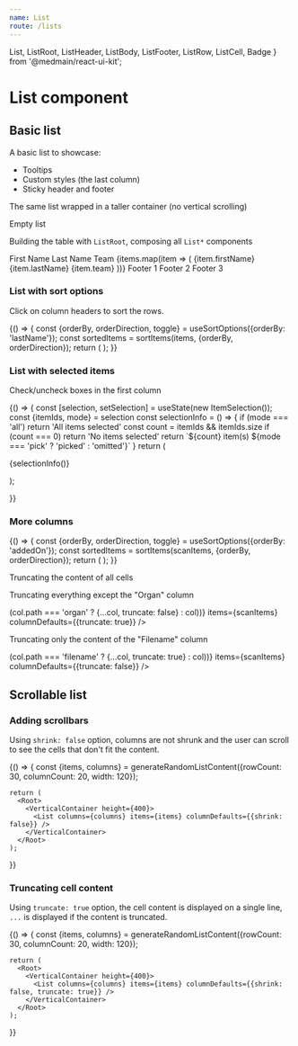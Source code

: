 ```yaml
---
name: List
route: /lists
---
```


  List,
  ListRoot,
  ListHeader,
  ListBody,
  ListFooter,
  ListRow,
  ListCell,
  Badge
} from '@medmain/react-ui-kit';


# List component

## Basic list

A basic list to showcase:

- Tooltips
- Custom styles (the last column)
- Sticky header and footer

<Playground>
  <Root>
    <VerticalContainer height={200}>
      <List columns={columns} items={items} onItemClick={console.log} />
    </VerticalContainer>
  </Root>
</Playground>

The same list wrapped in a taller container (no vertical scrolling)

<Playground>
  <Root>
    <VerticalContainer height={400}>
      <List columns={columns} items={items} onItemClick={console.log} />
    </VerticalContainer>
  </Root>
</Playground>

Empty list

<Playground>
  <Root>
    <List columns={columns} items={[]} onItemClick={console.log} />
  </Root>
</Playground>

Building the table with `ListRoot`, composing all `List*` components

<Playground>
  <Root>
    <ListRoot onItemClick={console.log}>
      <ListHeader>
        <ListRow>
          <ListCell>First Name</ListCell>
          <ListCell>Last Name</ListCell>
          <ListCell>Team</ListCell>
        </ListRow>
      </ListHeader>
      <ListBody>
        {items.map(item => (
          <ListRow key={item.id}>
            <ListCell>{item.firstName}</ListCell>
            <ListCell>{item.lastName}</ListCell>
            <ListCell>{item.team}</ListCell>
          </ListRow>
        ))}
      </ListBody>
      <ListFooter>
        <ListRow>
          <ListCell>Footer 1</ListCell>
          <ListCell>Footer 2</ListCell>
          <ListCell>Footer 3</ListCell>
        </ListRow>
      </ListFooter>
    </ListRoot>
  </Root>
</Playground>

### List with sort options

Click on column headers to sort the rows.

<Playground>
  {() => {
    const {orderBy, orderDirection, toggle} = useSortOptions({orderBy: 'lastName'});
    const sortedItems = sortItems(items, {orderBy, orderDirection});
    return (
      <Root>
        <List
          columns={columns}
          items={sortedItems}
          orderBy={orderBy}
          orderDirection={orderDirection}
          onHeaderClick={toggle}
        />
      </Root>
    );
  }}
</Playground>

### List with selected items

Check/uncheck boxes in the first column

<Playground>
  {() => {
    const [selection, setSelection] = useState(new ItemSelection());
    const {itemIds, mode} = selection
    const selectionInfo = () => {
      if (mode === 'all') return 'All items selected'
      const count = itemIds && itemIds.size
      if (count === 0) return 'No items selected'
      return `${count} item(s) ${mode === 'pick' ? 'picked' : 'omitted'}`
    }
    return (
      <Root>
        <VerticalContainer height={300}>
          <p>{selectionInfo()}</p>
          <List columns={columns} items={items} selection={selection} onSelect={setSelection} onItemClick={console.log} />
        </VerticalContainer>
      </Root>
    );

}}

</Playground>

### More columns

<Playground>
  {() => {
    const {orderBy, orderDirection, toggle} = useSortOptions({orderBy: 'addedOn'});
    const sortedItems = sortItems(scanItems, {orderBy, orderDirection});
    return (
      <Root>
        <List
          columns={scanColumns}
          items={sortedItems}
          orderBy={orderBy}
          orderDirection={orderDirection}
          onHeaderClick={toggle}
        />
      </Root>
    );
  }}
</Playground>

Truncating the content of all cells

<Playground>
  <Root>
    <List columns={scanColumns} items={scanItems} columnDefaults={{truncate: true}} />
  </Root>
</Playground>

Truncating everything except the "Organ" column

<Playground>
  <Root>
    <List
      columns={scanColumns.map(col => (col.path === 'organ' ? {...col, truncate: false} : col))}
      items={scanItems}
      columnDefaults={{truncate: true}}
    />
  </Root>
</Playground>

Truncating only the content of the "Filename" column

<Playground>
  <Root>
    <List
      columns={scanColumns.map(col => (col.path === 'filename' ? {...col, truncate: true} : col))}
      items={scanItems}
      columnDefaults={{truncate: false}}
    />
  </Root>
</Playground>

## Scrollable list

### Adding scrollbars

Using `shrink: false` option, columns are not shrunk and the user can scroll to see the cells that don't fit the content.

<Playground>
  {() => {
    const {items, columns} = generateRandomListContent({rowCount: 30, columnCount: 20, width: 120});

    return (
      <Root>
        <VerticalContainer height={400}>
          <List columns={columns} items={items} columnDefaults={{shrink: false}} />
        </VerticalContainer>
      </Root>
    );

}}

</Playground>

### Truncating cell content

Using `truncate: true` option, the cell content is displayed on a single line, `...` is displayed if the content is truncated.

<Playground>
  {() => {
    const {items, columns} = generateRandomListContent({rowCount: 30, columnCount: 20, width: 120});

    return (
      <Root>
        <VerticalContainer height={400}>
          <List columns={columns} items={items} columnDefaults={{shrink: false, truncate: true}} />
        </VerticalContainer>
      </Root>
    );

}}

</Playground>
